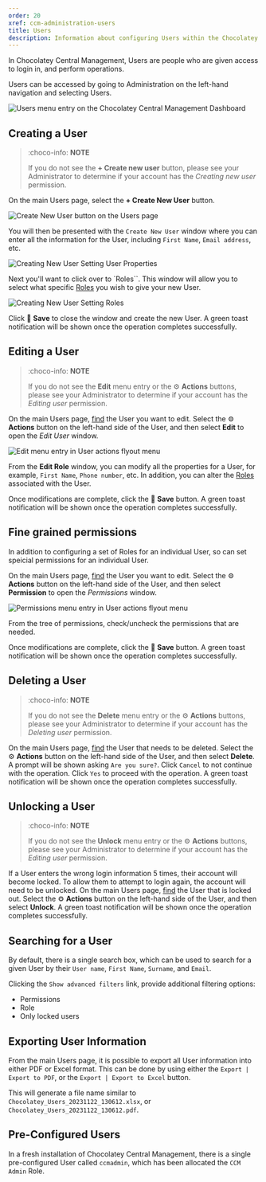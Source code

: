 ```yaml
---
order: 20
xref: ccm-administration-users
title: Users
description: Information about configuring Users within the Chocolatey Central Management Administration section
---
```


In Chocolatey Central Management, Users are people who are given access to login in, and perform operations.

Users can be accessed by going to Administration on the left-hand navigation and selecting Users.

![Users menu entry on the Chocolatey Central Management Dashboard](/images/ccm-playwright/dashboard/left-menu-nested-roles.png)

## Creating a User

> :choco-info: **NOTE**
>
> If you do not see the **+ Create new user** button, please see your Administrator to determine if your account has the _Creating new user_ permission.

On the main Users page, select the **+ Create New User** button.

![Create New User button on the Users page](/images/ccm-playwright/administration/users/button-create-new-user.png)

You will then be presented with the `Create New User` window where you can enter all the information for the User, including `First Name`, `Email address`, etc.

![Creating New User Setting User Properties](/images/ccm-playwright/administration/users/modal-new-user-tab-information.png)

Next you'll want to click over to `Roles``. This window will allow you to select what specific [Roles](xref:ccm-administration-roles) you wish to give your new User.

![Creating New User Setting Roles](/images/ccm-playwright/administration/users/modal-new-user-tab-roles.png)

Click :floppy_disk: **Save** to close the window and create the new User.
A green toast notification will be shown once the operation completes successfully.

## Editing a User

> :choco-info: **NOTE**
>
> If you do not see the **Edit** menu entry or the :gear: **Actions** buttons, please see your Administrator to determine if your account has the _Editing user_ permission.

On the main Users page, [find](#searching-for-a-user) the User you want to edit.
Select the :gear: **Actions** button on the left-hand side of the User, and then select **Edit** to open the _Edit User_ window.

![Edit menu entry in User actions flyout menu](/images/ccm-playwright/administration/users/table-row-button-action-dropdown-menu-edit.png)

From the **Edit Role** window, you can modify all the properties for a User, for example, `First Name`, `Phone number`, etc. In addition, you can alter the [Roles](xref:ccm-administration-roles) associated with the User.

Once modifications are complete, click the :floppy_disk: **Save** button.
A green toast notification will be shown once the operation completes successfully.

## Fine grained permissions

In addition to configuring a set of Roles for an individual User, so can set speicial permissions for an individual User.

On the main Users page, [find](#searching-for-a-user) the User you want to edit.
Select the :gear: **Actions** button on the left-hand side of the User, and then select **Permission** to open the _Permissions_ window.

![Permissions menu entry in User actions flyout menu](/images/ccm-playwright/administration/users/modal-permissions.png)

From the tree of permissions, check/uncheck the permissions that are needed.

Once modifications are complete, click the :floppy_disk: **Save** button.
A green toast notification will be shown once the operation completes successfully.

## Deleting a User

> :choco-info: **NOTE**
>
> If you do not see the **Delete** menu entry or the :gear: **Actions** buttons, please see your Administrator to determine if your account has the _Deleting user_ permission.

On the main Users page, [find](#searching-for-a-user) the User that needs to be deleted.
Select the :gear: **Actions** button on the left-hand side of the User, and then select **Delete**.
A prompt will be shown asking `Are you sure?`.
Click `Cancel` to not continue with the operation.
Click `Yes` to proceed with the operation.
A green toast notification will be shown once the operation completes successfully.

## Unlocking a User

> :choco-info: **NOTE**
>
> If you do not see the **Unlock** menu entry or the :gear: **Actions** buttons, please see your Administrator to determine if your account has the _Editing user_ permission.

If a User enters the wrong login information 5 times, their account will become locked.
To allow them to attempt to login again, the account will need to be unlocked.
On the main Users page, [find](#searching-for-a-user) the User that is locked out.
Select the :gear: **Actions** button on the left-hand side of the User, and then select **Unlock**.
A green toast notification will be shown once the operation completes successfully.

## Searching for a User

By default, there is a single search box, which can be used to search for a given User by their `User name`, `First Name`, `Surname`, and `Email`.

Clicking the `Show advanced filters` link, provide additional filtering options:

- Permissions
- Role
- Only locked users

## Exporting User Information

From the main Users page, it is possible to export all User information into either PDF or Excel format.
This can be done by using either the `Export | Export to PDF`, or the `Export | Export to Excel` button.

This will generate a file name similar to `Chocolatey_Users_20231122_130612.xlsx`, or `Chocolatey_Users_20231122_130612.pdf`.

## Pre-Configured Users

In a fresh installation of Chocolatey Central Management, there is a single pre-configured User called `ccmadmin`, which has been allocated the `CCM Admin` Role.